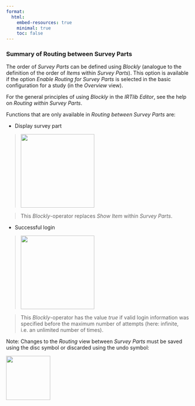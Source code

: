 ```yaml
---
format:
  html:
    embed-resources: true
    minimal: true 
    toc: false
---
```


### Summary of Routing between Survey Parts 

The order of *Survey Parts* can be defined using *Blockly* (analogue to the definition of the order of *Items* within *Survey Parts*). This option is available if the option *Enable Routing for Survey Parts* is selected in the basic configuration for a study (in the *Overview* view). 

For the general principles of using *Blockly* in the *IRTlib Editor*, see the help on *Routing within Survey Parts*.

Functions that are only available in *Routing between Survey Parts* are:

* Display survey part

> ![](img/screenshot-blockly-request-study-part-01-DEU.png){width="200"}

> This *Blockly*-operator replaces *Show Item* within *Survey Parts*.

* Successful login

> ![](img/screenshot-blockly-check-login-infinite-study-part-01-DEU.png){width="200"}

> This *Blockly*-operator has the value *true* if valid login information was specified before the maximum number of attempts (here: infinite, i.e. an unlimited number of times).

Note: Changes to the *Routing* view between *Survey Parts* must be saved using the disc symbol or discarded using the undo symbol:

![](img/screenshot-icons-undo-and-save-01.png){width="120" fig-align="left"}
